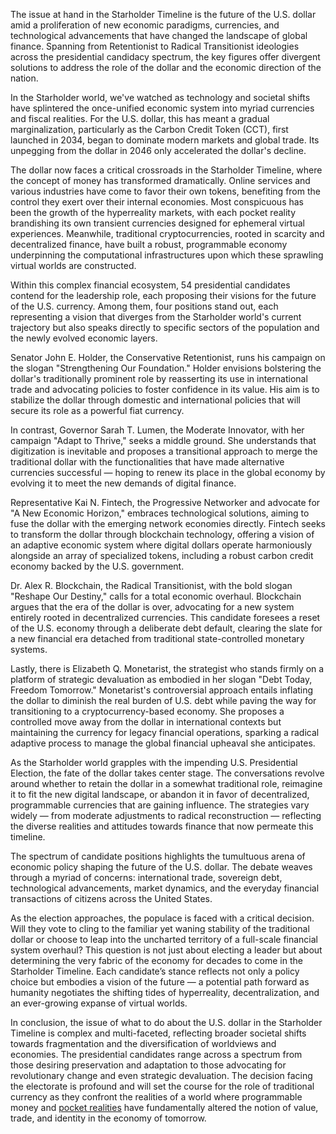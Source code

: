 The issue at hand in the Starholder Timeline is the future of the U.S. dollar amid a proliferation of new economic paradigms, currencies, and technological advancements that have changed the landscape of global finance. Spanning from Retentionist to Radical Transitionist ideologies across the presidential candidacy spectrum, the key figures offer divergent solutions to address the role of the dollar and the economic direction of the nation.

In the Starholder world, we've watched as technology and societal shifts have splintered the once-unified economic system into myriad currencies and fiscal realities. For the U.S. dollar, this has meant a gradual marginalization, particularly as the Carbon Credit Token (CCT), first launched in 2034, began to dominate modern markets and global trade. Its unpegging from the dollar in 2046 only accelerated the dollar's decline.

The dollar now faces a critical crossroads in the Starholder Timeline, where the concept of money has transformed dramatically. Online services and various industries have come to favor their own tokens, benefiting from the control they exert over their internal economies. Most conspicuous has been the growth of the hyperreality markets, with each pocket reality brandishing its own transient currencies designed for ephemeral virtual experiences. Meanwhile, traditional cryptocurrencies, rooted in scarcity and decentralized finance, have built a robust, programmable economy underpinning the computational infrastructures upon which these sprawling virtual worlds are constructed.

Within this complex financial ecosystem, 54 presidential candidates contend for the leadership role, each proposing their visions for the future of the U.S. currency. Among them, four positions stand out, each representing a vision that diverges from the Starholder world's current trajectory but also speaks directly to specific sectors of the population and the newly evolved economic layers.

Senator John E. Holder, the Conservative Retentionist, runs his campaign on the slogan "Strengthening Our Foundation." Holder envisions bolstering the dollar's traditionally prominent role by reasserting its use in international trade and advocating policies to foster confidence in its value. His aim is to stabilize the dollar through domestic and international policies that will secure its role as a powerful fiat currency.

In contrast, Governor Sarah T. Lumen, the Moderate Innovator, with her campaign "Adapt to Thrive," seeks a middle ground. She understands that digitization is inevitable and proposes a transitional approach to merge the traditional dollar with the functionalities that have made alternative currencies successful — hoping to renew its place in the global economy by evolving it to meet the new demands of digital finance.

Representative Kai N. Fintech, the Progressive Networker and advocate for "A New Economic Horizon," embraces technological solutions, aiming to fuse the dollar with the emerging network economies directly. Fintech seeks to transform the dollar through blockchain technology, offering a vision of an adaptive economic system where digital dollars operate harmoniously alongside an array of specialized tokens, including a robust carbon credit economy backed by the U.S. government.

Dr. Alex R. Blockchain, the Radical Transitionist, with the bold slogan "Reshape Our Destiny," calls for a total economic overhaul. Blockchain argues that the era of the dollar is over, advocating for a new system entirely rooted in decentralized currencies. This candidate foresees a reset of the U.S. economy through a deliberate debt default, clearing the slate for a new financial era detached from traditional state-controlled monetary systems.

Lastly, there is Elizabeth Q. Monetarist, the strategist who stands firmly on a platform of strategic devaluation as embodied in her slogan "Debt Today, Freedom Tomorrow." Monetarist's controversial approach entails inflating the dollar to diminish the real burden of U.S. debt while paving the way for transitioning to a cryptocurrency-based economy. She proposes a controlled move away from the dollar in international contexts but maintaining the currency for legacy financial operations, sparking a radical adaptive process to manage the global financial upheaval she anticipates.

As the Starholder world grapples with the impending U.S. Presidential Election, the fate of the dollar takes center stage. The conversations revolve around whether to retain the dollar in a somewhat traditional role, reimagine it to fit the new digital landscape, or abandon it in favor of decentralized, programmable currencies that are gaining influence. The strategies vary widely — from moderate adjustments to radical reconstruction — reflecting the diverse realities and attitudes towards finance that now permeate this timeline.

The spectrum of candidate positions highlights the tumultuous arena of economic policy shaping the future of the U.S. dollar. The debate weaves through a myriad of concerns: international trade, sovereign debt, technological advancements, market dynamics, and the everyday financial transactions of citizens across the United States.

As the election approaches, the populace is faced with a critical decision. Will they vote to cling to the familiar yet waning stability of the traditional dollar or choose to leap into the uncharted territory of a full-scale financial system overhaul? This question is not just about electing a leader but about determining the very fabric of the economy for decades to come in the Starholder Timeline. Each candidate’s stance reflects not only a policy choice but embodies a vision of the future — a potential path forward as humanity negotiates the shifting tides of hyperreality, decentralization, and an ever-growing expanse of virtual worlds.

In conclusion, the issue of what to do about the U.S. dollar in the Starholder Timeline is complex and multi-faceted, reflecting broader societal shifts towards fragmentation and the diversification of worldviews and economies. The presidential candidates range across a spectrum from those desiring preservation and adaptation to those advocating for revolutionary change and even strategic devaluation. The decision facing the electorate is profound and will set the course for the role of traditional currency as they confront the realities of a world where programmable money and [pocket realities](pocket-realities) have fundamentally altered the notion of value, trade, and identity in the economy of tomorrow.
